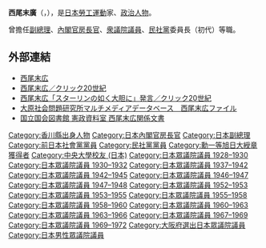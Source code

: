 {{Infobox Officeholder
|honorific-prefix  = 
|name              = 西尾 末廣
|original_name     = 
|honorific-suffix  = 
|image             = Suehiro nishio.jpg
|imagesize         = 250px
|caption        = 佩戴[[勳一等旭日大綬章|勳一等旭日大綬章]]、[[瑞寶大綬章|勳一等瑞寶章]]的西尾末廣
|smallimage        = 
|order             = 
|office           = {{JPN}}[[副總理_(日本)|副總理]]
|term_start       = 1948年3月10日
|term_end         = 1948年7月6日
|primeminister   = [[芦田均|芦田均]]
|predecessor      = 芦田均
|successor        = {{link-ja|林讓治|林譲治 (政治家)}}
|office1         = {{JPN}}第2任[[内閣官房長官|内閣官房長官]]
|term_start1      = 1947年6月1日
|term_end1        = 1948年3月10日
|primeminister1   = [[片山哲|片山哲]]
|predecessor1     = 空缺（前任為{{link-ja|林讓治|林譲治 (政治家)}}）
|successor1       = [[苫米地義三|苫米地義三]]
|office2         = 第1任[[日本民社党|日本民社党]]中央執行委員長
|term_start2      = 1960年1月
|term_end2        = 1967年6月
|predecessor2     = 新創職位（新政黨成立）
|successor2       = {{link-ja|西村榮一|西村栄一}}
| office3       = {{JPN}}[[眾議院_(日本)|眾議院]]議員
| term_start3    = 1952年10月2日
| term_end3     = 1972年11月13日
|predecessor3   =
|successor3     = 
|constituency3 = {{link-ja|大阪府第2區 (中選舉區)|大阪府第2区 (中選挙区)|大阪府第2區}}
| term_start4    = 1947年4月26日
| term_end4    = 1948年12月23日
|predecessor4   =新設選區
|successor4     = 
|constituency4 = {{link-ja|大阪府第2區 (中選舉區)|大阪府第2区 (中選挙区)|大阪府第2區}}
| office5       = {{EOJ}}[[眾議院_(日本)|眾議院]]議員
| term_start5    = 1939年6月13日
| term_end5     =	1947年3月31日
|predecessor5   =新設選區
|successor5     = 選區廢除
|constituency5 =  {{Plainlist|
* 大阪府第4區（1939-1945）
* {{link-ja|大阪府第1區 (1946年)|大阪府第1区 (1946年)|大阪府第1區}}（1946-1947）}}
| term_start6    = 1937年5月1日
| term_end6     = 1938年3月23日
|predecessor6   =
|successor6     ={{link-ja|森田政義|森田政義}}（補選）
|constituency6 = 大阪府第4區
| term_start7    = 1928年2月21日
| term_end7     = 1932年1月21日
|predecessor7   =新設選區
|successor7     =
|constituency7 = 大阪府第3區
|birth_date       = {{birth date|1891|3|28}}
|birth_place      = {{EOJ}}[[香川縣|香川縣]][[香川郡|香川郡]]{{link-ja|雌雄島村|雌雄島村}}[[女木島|女木島]]（現[[高松市|高松市]]女木島）
|death_date       =  {{death date and age|1981|10|3|1891|3|28}}
|death_place      =  {{JPN}}[[神奈川縣|神奈川縣]][[川崎市|川崎市]][[中原区_(日本)|中原区]]
|party          = （{{link-ja|社会民眾党|社会民衆党}}→）<br/>（{{link-ja|社会大眾党|社会大衆党}}→）<br/>（[[無党籍|無党籍]]→）<br/>（{{link-ja|翼贊政治会|翼賛政治会}}→）<br/>（無党籍→）<br/>（[[日本社会党|日本社会党]]→）<br/>（[[右派社会党|右派社会党]]→）<br/>（日本社会党→）<br>[[民社党_(日本)|民主社会党]]
|spouse           = 
|children         = 
|parents=
|relatives          = 
|alma_mater       = [[中央大學_(日本)|中央大學]]
|website          = 
}}
'''西尾末廣'''（{{jpn|j=西尾 末広|hg=にしお すえひろ|rm=Nishio Suehiro}}，{{bd|1891年|3月28日|1981年|10月3日|Nishio Suehiro}}），是[[日本|日本]][[勞工運動|勞工運動]]家、[[政治人物|政治人物]]。

曾擔任[[副總理_(日本)|副總理]]、[[內閣官房長官|內閣官房長官]]、[[衆議院議員|衆議院議員]]、[[民社黨_(日本)|民社黨]]委員長（初代）等職。

== 外部連結 ==
* [https://web.archive.org/web/20070926225941/http://www.netlaputa.ne.jp/~kitsch/ww2/jinbutu/nisio~su.htm 西尾末広]
* [http://www.c20.jp/p/nsuehiro.html 西尾末広／クリック20世紀] {{Wayback|url=http://www.c20.jp/p/nsuehiro.html |date=20200615154750 }}
* [http://www.c20.jp/1938/03nisio.html 西尾末広「スターリンの如く大胆に」発言／クリック20世紀] {{Wayback|url=http://www.c20.jp/1938/03nisio.html |date=20200615154754 }}
* [https://web.archive.org/web/20160304133711/http://oohara.mt.tama.hosei.ac.jp/dglb/nishios.html 大原社会問題研究所マルチメディアデータベース　西尾末広ファイル]
* [https://web.archive.org/web/20080612213651/http://www.ndl.go.jp/jp/data/kensei_shiryo/kensei/nishiosuehiro.html 国立国会図書館 憲政資料室 西尾末広関係文書]

{{start box}}
{{s-off}}
{{succession box
| title  = {{Flagicon|日本}} [[国務大臣|国務大臣]]（[[副總理|副總理]]）
| before = [[芦田均|芦田均]]
| years  = 1948年
| after  = [[林讓治|林讓治]]
}}
{{succession box
| title  = {{Flagicon|日本}} [[内閣官房長官|内閣官房長官]]
| before = [[林讓治|林讓治]]
| years  = 第2代：1947年 - 1948年
| after  = [[苫米地義三|苫米地義三]]
}}
{{s-ppo}}
{{succession box
| title  = 民主社會黨委員長
| before = 建黨
| years  = 初代 : 1960年 - 1967年
| after  = [[西村榮一|西村榮一]]
}}
{{end box}}

{{日本副總理}}
{{內閣官房長官}}

{{DEFAULTSORT:Nishio Suehiro}}
[[Category:香川縣出身人物|Category:香川縣出身人物]]
[[Category:日本內閣官房長官|Category:日本內閣官房長官]]
[[Category:日本副總理|Category:日本副總理]]
[[Category:前日本社會黨黨員|Category:前日本社會黨黨員]]
[[Category:民社黨黨員|Category:民社黨黨員]]
[[Category:勳一等旭日大綬章獲得者|Category:勳一等旭日大綬章獲得者]]
[[Category:中央大學校友_(日本)|Category:中央大學校友 (日本)]]
[[Category:日本眾議院議員_1928–1930|Category:日本眾議院議員 1928–1930]]
[[Category:日本眾議院議員_1930–1932|Category:日本眾議院議員 1930–1932]]
[[Category:日本眾議院議員_1937–1942|Category:日本眾議院議員 1937–1942]]
[[Category:日本眾議院議員_1942–1945|Category:日本眾議院議員 1942–1945]]
[[Category:日本眾議院議員_1946–1947|Category:日本眾議院議員 1946–1947]]
[[Category:日本眾議院議員_1947–1948|Category:日本眾議院議員 1947–1948]]
[[Category:日本眾議院議員_1952–1953|Category:日本眾議院議員 1952–1953]]
[[Category:日本眾議院議員_1953–1955|Category:日本眾議院議員 1953–1955]]
[[Category:日本眾議院議員_1955–1958|Category:日本眾議院議員 1955–1958]]
[[Category:日本眾議院議員_1958–1960|Category:日本眾議院議員 1958–1960]]
[[Category:日本眾議院議員_1960–1963|Category:日本眾議院議員 1960–1963]]
[[Category:日本眾議院議員_1963–1966|Category:日本眾議院議員 1963–1966]]
[[Category:日本眾議院議員_1967–1969|Category:日本眾議院議員 1967–1969]]
[[Category:日本眾議院議員_1969–1972|Category:日本眾議院議員 1969–1972]]
[[Category:大阪府選出日本眾議院議員|Category:大阪府選出日本眾議院議員]]
[[Category:日本男性眾議院議員|Category:日本男性眾議院議員]]